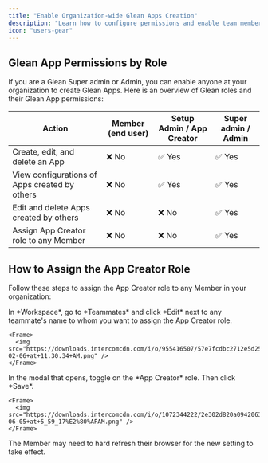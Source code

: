 ```yaml
---
title: "Enable Organization-wide Glean Apps Creation"
description: "Learn how to configure permissions and enable team members to create Glean Apps across your organization"
icon: "users-gear"
---
```


## Glean App Permissions by Role

If you are a Glean Super admin or Admin, you can enable anyone at your organization to create Glean Apps. Here is an overview of Glean roles and their Glean App permissions:

| Action | Member (end user) | Setup Admin / App Creator | Super admin / Admin |
|--------|------------------|--------------------------|-------------------|
| Create, edit, and delete an App | ❌ No | ✅ Yes | ✅ Yes |
| View configurations of Apps created by others | ❌ No | ✅ Yes | ✅ Yes |
| Edit and delete Apps created by others | ❌ No | ❌ No | ✅ Yes |
| Assign App Creator role to any Member | ❌ No | ❌ No | ✅ Yes |

## How to Assign the App Creator Role

Follow these steps to assign the App Creator role to any Member in your organization:

<Steps>
  <Step title="Navigate to Teammates">
    In *Workspace*, go to *Teammates* and click *Edit* next to any teammate's name to whom you want to assign the App Creator role.
    
    <Frame>
      <img src="https://downloads.intercomcdn.com/i/o/955416507/57e7fcdbc2712e5d253100e7/Screenshot+2024-02-06+at+11.30.34+AM.png" />
    </Frame>
  </Step>

  <Step title="Enable App Creator Role">
    In the modal that opens, toggle on the *App Creator* role. Then click *Save*.
    
    <Frame>
      <img src="https://downloads.intercomcdn.com/i/o/1072344222/2e302d820a09420630ac9309/Screenshot+2024-06-05+at+5_59_17%E2%80%AFAM.png" />
    </Frame>
  </Step>
</Steps>

<Info>
  The Member may need to hard refresh their browser for the new setting to take effect.
</Info>